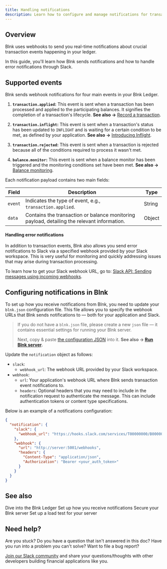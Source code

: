 ```yaml
---
title: Handling notifications
description: Learn how to configure and manage notifications for transaction events in Blnk.
---
```

## Overview

Blnk uses webhooks to send you real-time notifications about crucial transaction events happening in your ledger. 

In this guide, you'll learn how Blnk sends notifications and how to handle error notifications through Slack. 

## Supported events

Blnk sends webhook notifications for four main events in your Blnk Ledger.

1. **`transaction.applied`:** This event is sent when a transaction has been processed and applied to the participating balances. It signifies the completion of a transaction's lifecycle. **See also →** [Record a transaction](/ledger/tutorial/record-a-transaction).

2. **`transaction.inflight`:** This event is sent when a transaction's status has been updated to `INFLIGHT` and is waiting for a certain condition to be met, as defined by your application. **See also →** [Introducing Inflight](/ledger/tutorial/inflight).

3. **`transaction.rejected`:** This event is sent when a transaction is rejected because all of the conditions required to process it wasn't met. 

4. **`balance.monitor`:** This event is sent when a balance monitor has been triggered and the monitoring conditions set have been met. **See also →** [Balance monitoring](/ledger/tutorial/balance-monitoring).

Each notification payload contains two main fields:

| Field | Description | Type
| --- | --- | ---
| `event` | Indicates the type of event, e.g., `transaction.applied`. | String
| `data` | Contains the transaction or balance monitoring payload, detailing the relevant information. | Object

#### Handling error notifications

In addition to transaction events, Blnk also allows you send error notifications to Slack via a specified webhook provided by your Slack workspace. This is very useful for monitoring and quickly addressing issues that may arise during transaction processing.

To learn how to get your Slack webhook URL, go to: [Slack API: Sending messages using incoming webhooks](https://api.slack.com/messaging/webhooks).

## Configuring notifications in Blnk

To set up how you receive notifications from Blnk, you need to update your `blnk.json` configuration file. This file allows you to specify the webhook URLs that Blnk sends notifications to — both for your application and Slack.

>If you do not have a `blnk.json` file, please create a new `json` file — it contains essential settings for running your Blnk server.
>
>Next, copy & paste [the configuration JSON](/intro/config) into it. **See also → [Run Blnk server](/intro/run-blnk-server).** 

Update the `notification` object as follows:

- `slack`:
	- `webhook_url`: The webhook URL provided by your Slack workspace.
- `webhook`:
	- `url`: Your application's webhook URL where Blnk sends transaction event notifications to.
	- `headers`: Optional headers that you may need to include in the notification request to authenticate the message. This can include authentication tokens or content type specifications.

Below is an example of a notifications configuration:

```json
{
  "notification": {
    "slack": {
      "webhook_url": "https://hooks.slack.com/services/T00000000/B00000000/XXXXXXXXXXXXXXXXXXXXXXXX"
    },
    "webhook": {
      "url": "http://server:5001/webhooks",
      "headers": {
        "Content-Type": "application/json",
        "Authorization": "Bearer <your_auth_token>"
      }
    }
  }
}
```

## See also

<CardGroup>
	<Card title="Getting started" icon="book-open-cover" href="/ledger/tutorial/create-a-ledger">
        Dive into the Blnk Ledger
    </Card>
    <Card title="Managing notifications" icon="book-open-cover" href="/intro/notifications">
	    Set up how you receive notifications
    </Card>
    <Card title="Enable secure mode" icon="sliders" href="/intro/secure-blnk-server">
        Secure your Blnk server
    </Card>
    <Card title="Load testing with k6" icon="sliders`" href="/intro/load-testing">
        Set up a load test for your server
    </Card>
</CardGroup>

## Need help?

Are you stuck? Do you have a question that isn't answered in this doc? Have you run into a problem you can't solve? Want to file a bug report?

[Join our Slack community](https://join.slack.com/t/blnk-ledger/shared_invite/zt-2fwdivkvm-zHW4F8lwtVsbIaPg~dyx9w) and share your questions/thoughts with other developers building financial applications like you.